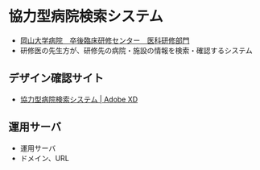 # 協力型病院検索システム
 
- [岡山大学病院　卒後臨床研修センター　医科研修部門](https://www.okayamau-hp.jp/)
- 研修医の先生方が、研修先の病院・施設の情報を検索・確認するシステム

## デザイン確認サイト

- [協力型病院検索システム | Adobe XD](https://xd.adobe.com/view/0750c74e-ca4f-4688-b1ed-062a7bca7d5d-5203/?fullscreen)

## 運用サーバ

- 運用サーバ
- ドメイン、URL